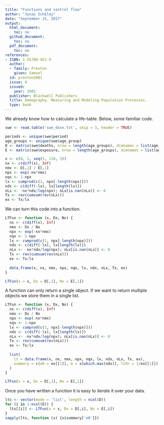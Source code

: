 ```yaml
---
title: "Functions and control flow"
author: "Jonas Schöley"
date: "September 15, 2017"
output:
  html_document:
    toc: no
  github_document:
    toc: no
  pdf_document:
    toc: no
references:
- ISBN: 1-55786-451-9
  author:
  - family: Preston
    given: Samuel
  id: preston2001
  issue: 4
  issued:
    year: 2001
  publisher: Blackwell Publishers
  title: Demography. Measuring and Modeling Population Processes.
  type: book
---
```


We already know how to calculate a life-table. Below, some familiar code.

```r
swe <- read.table('swe_dxnx.txt', skip = 3, header = TRUE)

periods <- unique(swe$period)
age_groups <- unique(swe$age_group)
D <- matrix(swe$deaths, nrow = length(age_groups), dimnames = list(age_groups, periods))
E <- matrix(swe$exposure, nrow = length(age_groups), dimnames = list(age_groups, periods))

x <- c(0, 1, seq(5, 110, 5))
nx <- c(diff(x), Inf)
nmx <- D[,1] / E[,1]
npx <- exp(-nx*nmx)
nqx <- 1-npx
lx <- cumprod(c(1, npx[-length(npx)]))
ndx <- c(diff(-lx), lx[length(lx)])
nLx <- -nx*ndx/log(npx); nLx[is.nan(nLx)] <- 0
Tx <- rev(cumsum(rev(nLx)))
ex <- Tx/lx
```

We can turn this code into a function.

```r
LTFun <- function (x, Dx, Nx) {
  nx <- c(diff(x), Inf)
  nmx <- Dx / Nx
  npx <- exp(-nx*nmx)
  nqx <- 1-npx
  lx <- cumprod(c(1, npx[-length(npx)]))
  ndx <- c(diff(-lx), lx[length(lx)])
  nLx <- -nx*ndx/log(npx); nLx[is.nan(nLx)] <- 0
  Tx <- rev(cumsum(rev(nLx)))
  ex <- Tx/lx
  
  data.frame(x, nx, nmx, npx, nqx, lx, ndx, nLx, Tx, ex)
}

LTFun(x = x, Dx = D[,1], Nx = E[,1])
```

A function can only return a single object. If we want to return multiple objects we store them in a single list.

```r
LTFun <- function (x, Dx, Nx) {
  nx <- c(diff(x), Inf)
  nmx <- Dx / Nx
  npx <- exp(-nx*nmx)
  nqx <- 1-npx
  lx <- cumprod(c(1, npx[-length(npx)]))
  ndx <- c(diff(-lx), lx[length(lx)])
  nLx <- -nx*ndx/log(npx); nLx[is.nan(nLx)] <- 0
  Tx <- rev(cumsum(rev(nLx)))
  ex <- Tx/lx
  
  list(
    lt = data.frame(x, nx, nmx, npx, nqx, lx, ndx, nLx, Tx, ex),
    summary = c(e0 = ex[[1]], m = x[which.max(ndx)], ltdr = 1/ex[[1]])
  )
}

LTFun(x = x, Dx = D[,1], Nx = E[,1])
```

Once you have written a function it is easy to *iterate* it over your data.

```r
lts <- vector(mode = 'list', length = ncol(D))
for (i in 1:ncol(D)) {
  lts[[i]] <- LTFun(x = x, Dx = D[,i], Nx = E[,i])
}
sapply(lts, function (x) {x$summary['e0']})
```